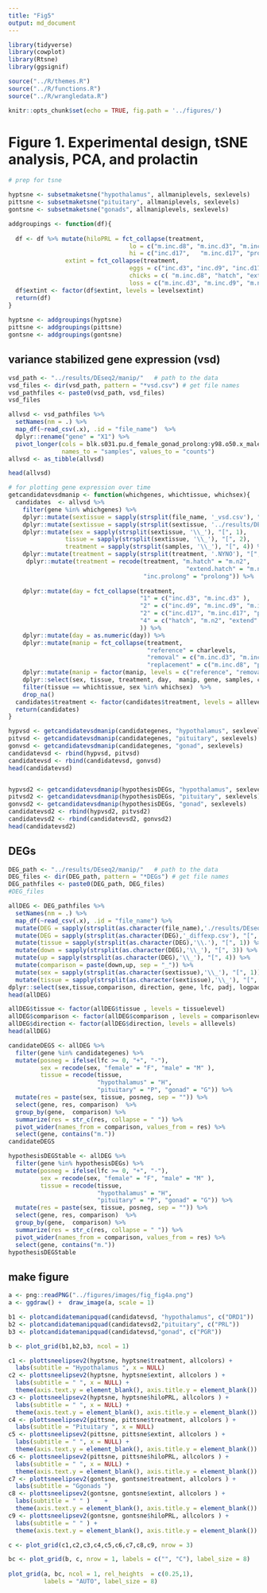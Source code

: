 ```yaml
---
title: "Fig5"
output: md_document
---
```


```r
library(tidyverse)
library(cowplot)
library(Rtsne)
library(ggsignif)

source("../R/themes.R")
source("../R/functions.R")
source("../R/wrangledata.R")

knitr::opts_chunk$set(echo = TRUE, fig.path = '../figures/')
```

# Figure 1. Experimental design, tSNE analysis, PCA, and prolactin


```r

# prep for tsne

hyptsne <- subsetmaketsne("hypothalamus", allmaniplevels, sexlevels)
pittsne <- subsetmaketsne("pituitary", allmaniplevels, sexlevels)
gontsne <- subsetmaketsne("gonads", allmaniplevels, sexlevels)

addgroupings <- function(df){
  
  df <- df %>% mutate(hiloPRL = fct_collapse(treatment, 
                                  lo = c("m.inc.d8", "m.inc.d3", "m.inc.d9", "inc.d3", "inc.d9", "lay", "bldg"),
                                  hi = c("inc.d17",   "m.inc.d17", "prolong" ,  "hatch" ,  "m.n2", "extend", "n5")),
                extint = fct_collapse(treatment, 
                                  eggs = c("inc.d3", "inc.d9", "inc.d17", "prolong", "lay"),
                                  chicks = c( "m.inc.d8", "hatch", "extend", "n5"),
                                  loss = c("m.inc.d3", "m.inc.d9", "m.n2", "m.inc.d17", "bldg")))
  df$extint <- factor(df$extint, levels = levelsextint)
  return(df)
}
  
hyptsne <- addgroupings(hyptsne)
pittsne <- addgroupings(pittsne)
gontsne <- addgroupings(gontsne)

```


## variance stabilized gene expression  (vsd)

```r
vsd_path <- "../results/DEseq2/manip/"   # path to the data
vsd_files <- dir(vsd_path, pattern = "*vsd.csv") # get file names
vsd_pathfiles <- paste0(vsd_path, vsd_files)
vsd_files

allvsd <- vsd_pathfiles %>%
  setNames(nm = .) %>% 
  map_df(~read_csv(.x), .id = "file_name")  %>% 
  dplyr::rename("gene" = "X1") %>% 
  pivot_longer(cols = blk.s031.pu.d_female_gonad_prolong:y98.o50.x_male_pituitary_inc.d3, 
               names_to = "samples", values_to = "counts") 
allvsd <- as_tibble(allvsd)

head(allvsd)

# for plotting gene expression over time
getcandidatevsdmanip <- function(whichgenes, whichtissue, whichsex){
  candidates  <- allvsd %>%
    filter(gene %in% whichgenes) %>%
    dplyr::mutate(sextissue = sapply(strsplit(file_name, '_vsd.csv'), "[", 1)) %>%
    dplyr::mutate(sextissue = sapply(strsplit(sextissue, '../results/DEseq2/manip/'), "[", 2)) %>%
    dplyr::mutate(sex = sapply(strsplit(sextissue, '\\_'), "[", 1),
                tissue = sapply(strsplit(sextissue, '\\_'), "[", 2),
                treatment = sapply(strsplit(samples, '\\_'), "[", 4)) %>%
    dplyr::mutate(treatment = sapply(strsplit(treatment, '.NYNO'), "[", 1)) %>%
     dplyr::mutate(treatment = recode(treatment, "m.hatch" = "m.n2",
                                                  "extend.hatch" = "m.n2",
                                      "inc.prolong" = "prolong")) %>%
    
    dplyr::mutate(day = fct_collapse(treatment,
                                     "1" = c("inc.d3", "m.inc.d3" ),
                                     "2" = c("inc.d9", "m.inc.d9", "m.inc.d8"  ),
                                     "2" = c("inc.d17", "m.inc.d17", "prolong"  ),
                                     "4" = c("hatch", "m.n2", "extend"  )
                                     )) %>%
    dplyr::mutate(day = as.numeric(day)) %>%
    dplyr::mutate(manip = fct_collapse(treatment,
                                       "reference" = charlevels,
                                       "removal" = c("m.inc.d3", "m.inc.d9", "m.inc.d17","m.n2"),
                                       "replacement" = c("m.inc.d8", "prolong", "extend"))) %>%
    dplyr::mutate(manip = factor(manip, levels = c("reference", "removal", "replacement"))) %>%
    dplyr::select(sex, tissue, treatment, day,  manip, gene, samples, counts) %>%
    filter(tissue == whichtissue, sex %in% whichsex)  %>%
    drop_na()
  candidates$treatment <- factor(candidates$treatment, levels = alllevels)
  return(candidates)
}

hypvsd <- getcandidatevsdmanip(candidategenes, "hypothalamus", sexlevels)
pitvsd <- getcandidatevsdmanip(candidategenes, "pituitary", sexlevels)
gonvsd <- getcandidatevsdmanip(candidategenes, "gonad", sexlevels)
candidatevsd <- rbind(hypvsd, pitvsd)
candidatevsd <- rbind(candidatevsd, gonvsd)
head(candidatevsd)


hypvsd2 <- getcandidatevsdmanip(hypothesisDEGs, "hypothalamus", sexlevels)
pitvsd2 <- getcandidatevsdmanip(hypothesisDEGs, "pituitary", sexlevels)
gonvsd2 <- getcandidatevsdmanip(hypothesisDEGs, "gonad", sexlevels)
candidatevsd2 <- rbind(hypvsd2, pitvsd2)
candidatevsd2 <- rbind(candidatevsd2, gonvsd2)
head(candidatevsd2) 
```



## DEGs

```r
DEG_path <- "../results/DEseq2/manip/"   # path to the data
DEG_files <- dir(DEG_path, pattern = "*DEGs") # get file names
DEG_pathfiles <- paste0(DEG_path, DEG_files)
#DEG_files

allDEG <- DEG_pathfiles %>%
  setNames(nm = .) %>% 
  map_df(~read_csv(.x), .id = "file_name") %>% 
  mutate(DEG = sapply(strsplit(as.character(file_name),'./results/DEseq2/manip/'), "[", 2))  %>% 
  mutate(DEG = sapply(strsplit(as.character(DEG),'_diffexp.csv'), "[", 1))  %>% 
  mutate(tissue = sapply(strsplit(as.character(DEG),'\\.'), "[", 1)) %>%
  mutate(down = sapply(strsplit(as.character(DEG),'\\_'), "[", 3)) %>%
  mutate(up = sapply(strsplit(as.character(DEG),'\\_'), "[", 4)) %>%
  mutate(comparison = paste(down,up, sep = "_")) %>%
  mutate(sex = sapply(strsplit(as.character(sextissue),'\\_'), "[", 1)) %>%
  mutate(tissue = sapply(strsplit(as.character(sextissue),'\\_'), "[", 2)) %>%
dplyr::select(sex,tissue,comparison, direction, gene, lfc, padj, logpadj) 
head(allDEG)

allDEG$tissue <- factor(allDEG$tissue , levels = tissuelevel)
allDEG$comparison <- factor(allDEG$comparison , levels = comparisonlevels)
allDEG$direction <- factor(allDEG$direction, levels = alllevels)
head(allDEG)

candidateDEGS <- allDEG %>%
  filter(gene %in% candidategenes) %>%
  mutate(posneg = ifelse(lfc >= 0, "+", "-"),
         sex = recode(sex, "female" = "F", "male" = "M" ),
         tissue = recode(tissue, 
                         "hypothalamus" = "H",
                         "pituitary" = "P", "gonad" = "G")) %>%
  mutate(res = paste(sex, tissue, posneg, sep = "")) %>%
  select(gene, res, comparison)  %>%
  group_by(gene,  comparison) %>%
  summarize(res = str_c(res, collapse = " ")) %>%
  pivot_wider(names_from = comparison, values_from = res) %>%
  select(gene, contains("m.")) 
candidateDEGS

hypothesisDEGStable <- allDEG %>%
  filter(gene %in% hypothesisDEGs) %>%
  mutate(posneg = ifelse(lfc >= 0, "+", "-"),
         sex = recode(sex, "female" = "F", "male" = "M" ),
         tissue = recode(tissue, 
                         "hypothalamus" = "H",
                         "pituitary" = "P", "gonad" = "G")) %>%
  mutate(res = paste(sex, tissue, posneg, sep = "")) %>%
  select(gene, res, comparison)  %>%
  group_by(gene,  comparison) %>%
  summarize(res = str_c(res, collapse = " ")) %>%
  pivot_wider(names_from = comparison, values_from = res) %>%
  select(gene, contains("m.")) 
hypothesisDEGStable
```



## make figure

```r

a <- png::readPNG("../figures/images/fig_fig4a.png")
a <- ggdraw() +  draw_image(a, scale = 1)

b1 <- plotcandidatemanipquad(candidatevsd, "hypothalamus", c("DRD1")) 
b2 <- plotcandidatemanipquad(candidatevsd2,"pituitary", c("PRL")) 
b3 <- plotcandidatemanipquad(candidatevsd,"gonad", c("PGR")) 

b <- plot_grid(b1,b2,b3, ncol = 1)

c1 <- plottsneelipsev2(hyptsne, hyptsne$treatment, allcolors) + 
  labs(subtitle = "Hypothalamus ", x = NULL)  
c2 <- plottsneelipsev2(hyptsne, hyptsne$extint, allcolors ) + 
  labs(subtitle = " ", x = NULL) + 
  theme(axis.text.y = element_blank(), axis.title.y = element_blank())
c3 <- plottsneelipsev2(hyptsne, hyptsne$hiloPRL, allcolors ) + 
  labs(subtitle = " ", x = NULL) + 
  theme(axis.text.y = element_blank(), axis.title.y = element_blank()) 
c4 <- plottsneelipsev2(pittsne, pittsne$treatment, allcolors ) + 
  labs(subtitle = "Pituitary ", x = NULL) 
c5 <- plottsneelipsev2(pittsne, pittsne$extint, allcolors ) + 
  labs(subtitle = " ", x = NULL) + 
  theme(axis.text.y = element_blank(), axis.title.y = element_blank()) 
c6 <- plottsneelipsev2(pittsne, pittsne$hiloPRL, allcolors ) + 
  labs(subtitle = " ", x = NULL) + 
  theme(axis.text.y = element_blank(), axis.title.y = element_blank())
c7 <- plottsneelipsev2(gontsne, gontsne$treatment, allcolors ) + 
  labs(subtitle = "Ggonads ")  
c8 <- plottsneelipsev2(gontsne, gontsne$extint, allcolors ) + 
  labs(subtitle = " " )    +
  theme(axis.text.y = element_blank(), axis.title.y = element_blank())
c9 <- plottsneelipsev2(gontsne, gontsne$hiloPRL, allcolors ) + 
  labs(subtitle = " " ) + 
  theme(axis.text.y = element_blank(), axis.title.y = element_blank())

c <- plot_grid(c1,c2,c3,c4,c5,c6,c7,c8,c9, nrow = 3)

bc <- plot_grid(b, c, nrow = 1, labels = c("", "C"), label_size = 8)
 
plot_grid(a, bc, ncol = 1, rel_heights  = c(0.25,1),
          labels = "AUTO", label_size = 8)


```





